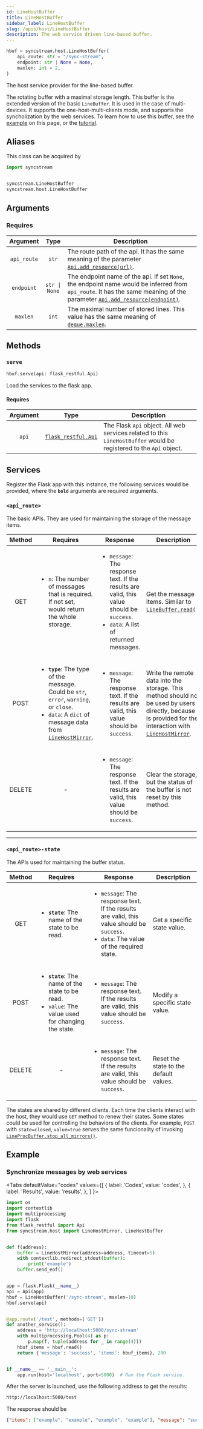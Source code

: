 ```yaml
---
id: LineHostBuffer
title: LineHostBuffer
sidebar_label: LineHostBuffer
slug: /apis/host/LineHostBuffer
description: The web service driven line-based buffer.
---
```




<APITopBar type="class" source="host.LineHostBuffer" />

```python
hbuf = syncstream.host.LineHostBuffer(
    api_route: str = "/sync-stream",
    endpoint: str | None = None,
    maxlen: int = 2,
)
```

The host service provider for the line-based buffer.

The rotating buffer with a maximal storage length. This buffer is the extended version of the basic `LineBuffer`. It is used in the case of multi-devices. It supports the one-host-multi-clients mode, and supports the syncholization by the web services. To learn how to use this buffer, see the [example](#example) on this page, or the [tutorial](../../guides/sync-host.mdx).

## Aliases

This class can be acquired by

```python
import syncstream


syncstream.LineHostBuffer
syncstream.host.LineHostBuffer
```

## Arguments

### Requires

|  Argument   |     Type      | <center>Description</center>                                                                                                                                                                                     |
| :---------: | :-----------: | :--------------------------------------------------------------------------------------------------------------------------------------------------------------------------------------------------------------- |
| `api_route` |     `str`     | The route path of the api. It has the same meaning of the parameter [`Api.add_resource(url)`<IconExternalLink/>][link-addresource].                                                                              |
| `endpoint`  | `str \| None` | The endpoint name of the api. If set `None`, the endpoint name would be inferred from `api_route`. It has the same meaning of the parameter [`Api.add_resource(endpoint)`<IconExternalLink/>][link-addresource]. |
|  `maxlen`   |     `int`     | The maximal number of stored lines. This value has the same meaning of [`deque.maxlen`<IconExternalLink/>][link-deque-maxlen].                                                                                   |

## Methods

### <IconObjType type="method"/> `serve`

```python
hbuf.serve(api: flask_restful.Api)
```

Load the services to the flask app.

#### Requires

| Argument |                           Type                            | <center>Description</center>                                                                                       |
| :------: | :-------------------------------------------------------: | :----------------------------------------------------------------------------------------------------------------- |
|  `api`   | [`flask_restful.Api`<IconExternalLink/>][link-restfulapi] | The Flask `Api` object. All web services related to this `LineHostBuffer` would be registered to the `Api` object. |

## Services

Register the Flask app with this instance, the following services would be provided, where the **`bold`** arguments are required arguments.

### <IconObjType type="service"/> `<api_route>`

The basic APIs. They are used for maintaining the storage of the message items.

| Method | <center>Requires</center>                                                                                                                                                                            | <center>Response</center>                                                                                                                              | <center>Description</center>                                                                                                                                                              |
| :----: | :--------------------------------------------------------------------------------------------------------------------------------------------------------------------------------------------------- | :----------------------------------------------------------------------------------------------------------------------------------------------------- | :---------------------------------------------------------------------------------------------------------------------------------------------------------------------------------------- |
|  GET   | <ul><li>`n`: The number of messages that is required. If not set, would return the whole storage.</li></ul>                                                                                          | <ul><li>`message`: The response text. If the results are valid, this value should be `success`.</li><li>`data`: A list of returned messages.</li></ul> | Get the message items. Similar to [`LineBuffer.read()`](../mproc/LineBuffer.mdx#-read).                                                                                                   |
|  POST  | <ul><li>**`type`**: The type of the message. Could be `str`, `error`, `warning`, or `close`.</li><li>`data`: A `dict` of message data from [`LineHostMirror`](../host/LineHostMirror.mdx).</li></ul> | <ul><li>`message`: The response text. If the results are valid, this value should be `success`.</li></ul>                                              | Write the remote data into the storage. This method should not be used by users directly, because it is provided for the interaction with [`LineHostMirror`](../host/LineHostMirror.mdx). |
| DELETE | <center>-</center>                                                                                                                                                                                   | <ul><li>`message`: The response text. If the results are valid, this value should be `success`.</li></ul>                                              | Clear the storage, but the status of the buffer is not reset by this method.                                                                                                              |

---

### <IconObjType type="service"/> `<api_route>-state`

The APIs used for maintaining the buffer status.

| Method | <center>Requires</center>                                                                                                | <center>Response</center>                                                                                                                                  | <center>Description</center>           |
| :----: | :----------------------------------------------------------------------------------------------------------------------- | :--------------------------------------------------------------------------------------------------------------------------------------------------------- | :------------------------------------- |
|  GET   | <ul><li>**`state`**: The name of the state to be read.</li></ul>                                                         | <ul><li>`message`: The response text. If the results are valid, this value should be `success`.</li><li>`data`: The value of the required state.</li></ul> | Get a specific state value.            |
|  POST  | <ul><li>**`state`**: The name of the state to be read.</li><li>`value`: The value used for changing the state.</li></ul> | <ul><li>`message`: The response text. If the results are valid, this value should be `success`.</li></ul>                                                  | Modify a specific state value.         |
| DELETE | <center>-</center>                                                                                                       | <ul><li>`message`: The response text. If the results are valid, this value should be `success`.</li></ul>                                                  | Reset the state to the default values. |

The states are shared by different clients. Each time the clients interact with the host, they would use `GET` method to renew their states. Some states could be used for controlling the behaviors of the clients. For example, `POST` with `state=closed`, `value=true` serves the same funcionality of invoking [`LineProcBuffer.stop_all_mirrors()`](../mproc/LineProcBuffer.mdx#-stop_all_mirrors).

## Example

### <IconObjType type="term"/> Synchronize messages by web services

<Tabs
  defaultValue="codes"
  values={[
    { label: 'Codes', value: 'codes', },
    { label: 'Results', value: 'results', },
  ]
}>

<TabItem value="codes">

```python
import os
import contextlib
import multiprocessing
import flask
from flask_restful import Api
from syncstream.host import LineHostMirror, LineHostBuffer


def f(address):
    buffer = LineHostMirror(address=address, timeout=5)
    with contextlib.redirect_stdout(buffer):
        print('example')
    buffer.send_eof()


app = flask.Flask(__name__)
api = Api(app)
hbuf = LineHostBuffer('/sync-stream', maxlen=10)
hbuf.serve(api)


@app.route('/test', methods=['GET'])
def another_service():
    address = 'http://localhost:5000/sync-stream'
    with multiprocessing.Pool(4) as p:
        p.map(f, tuple(address for _ in range(4)))
    hbuf_items = hbuf.read()
    return {'message': 'success', 'items': hbuf_items}, 200


if __name__ == '__main__':
    app.run(host='localhost', port=5000)  # Run the Flask service.
```

</TabItem>

<TabItem value="results">

After the server is launched, use the following address to get the results:

```html
http://localhost:5000/test
```

The response should be

```json
{"items": ["example", "example", "example", "example"], "message": "success"}
```

</TabItem>
</Tabs>

[link-addresource]: https://flask-restful.readthedocs.io/en/latest/api.html#flask_restful.Api.add_resource
[link-restfulapi]: https://flask-restful.readthedocs.io/en/latest/api.html?highlight=api#id1
[link-deque-maxlen]: https://docs.python.org/3/library/collections.html#collections.deque.maxlen
